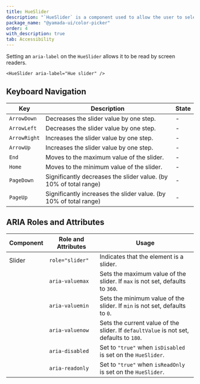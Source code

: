 ```yaml
---
title: HueSlider
description: "`HueSlider` is a component used to allow the user to select a color hue."
package_name: "@yamada-ui/color-picker"
order: 4
with_description: true
tab: Accessibility
---
```


Setting an `aria-label` on the `HueSlider` allows it to be read by screen readers.

```tsx live=false
<HueSlider aria-label="Hue slider" />
```

## Keyboard Navigation

| Key          | Description                                                       | State |
| ------------ | ----------------------------------------------------------------- | ----- |
| `ArrowDown`  | Decreases the slider value by one step.                           | -     |
| `ArrowLeft`  | Decreases the slider value by one step.                           | -     |
| `ArrowRight` | Increases the slider value by one step.                           | -     |
| `ArrowUp`    | Increases the slider value by one step.                           | -     |
| `End`        | Moves to the maximum value of the slider.                         | -     |
| `Home`       | Moves to the minimum value of the slider.                         | -     |
| `PageDown`   | Significantly decreases the slider value. (by 10% of total range) | -     |
| `PageUp`     | Significantly increases the slider value. (by 10% of total range) | -     |

## ARIA Roles and Attributes

| Component | Role and Attributes | Usage                                                                                  |
| --------- | ------------------- | -------------------------------------------------------------------------------------- |
| Slider    | `role="slider"`     | Indicates that the element is a slider.                                                |
|           | `aria-valuemax`     | Sets the maximum value of the slider. If `max` is not set, defaults to `360`.          |
|           | `aria-valuemin`     | Sets the minimum value of the slider. If `min` is not set, defaults to `0`.            |
|           | `aria-valuenow`     | Sets the current value of the slider. If `defaultValue` is not set, defaults to `180`. |
|           | `aria-disabled`     | Set to `"true"` when `isDisabled` is set on the `HueSlider`.                           |
|           | `aria-readonly`     | Set to `"true"` when `isReadOnly` is set on the `HueSlider`.                           |
